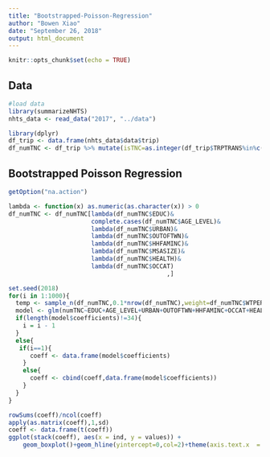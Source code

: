 ```yaml
---
title: "Bootstrapped-Poisson-Regression"
author: "Bowen Xiao"
date: "September 26, 2018"
output: html_document
---
```


```r
knitr::opts_chunk$set(echo = TRUE)
```

## Data

```r
#load data
library(summarizeNHTS)
nhts_data <- read_data("2017", "../data")

library(dplyr)
df_trip <- data.frame(nhts_data$data$trip)
df_numTNC <- df_trip %>% mutate(isTNC=as.integer(df_trip$TRPTRANS%in%c('17','18'))) %>% group_by(HOUSEID,PERSONID) %>% summarise(numTNC=sum(isTNC)) %>% merge(data.frame(nhts_data$weights$person),by=c("HOUSEID","PERSONID")) %>% merge(data.frame(nhts_data$data$person),by=c("HOUSEID","PERSONID")) %>% merge(data.frame(nhts_data$data$household),by=c("HOUSEID"))
```

## Bootstrapped Poisson Regression

```r
getOption("na.action")

lambda <- function(x) as.numeric(as.character(x)) > 0
df_numTNC <- df_numTNC[lambda(df_numTNC$EDUC)&
                       complete.cases(df_numTNC$AGE_LEVEL)&
                       lambda(df_numTNC$URBAN)&
                       lambda(df_numTNC$OUTOFTWN)&
                       lambda(df_numTNC$HHFAMINC)&
                       lambda(df_numTNC$MSASIZE)&
                       lambda(df_numTNC$HEALTH)&
                       lambda(df_numTNC$OCCAT)
                                            ,]

set.seed(2018)
for(i in 1:1000){
  temp <- sample_n(df_numTNC,0.1*nrow(df_numTNC),weight=df_numTNC$WTPERFIN,replace=TRUE)
  model <- glm(numTNC~EDUC+AGE_LEVEL+URBAN+OUTOFTWN+HHFAMINC+OCCAT+HEALTH+MSASIZE,data=temp,family='poisson')
  if(length(model$coefficients)!=34){
    i = i - 1
  }
  else{
   if(i==1){
      coeff <- data.frame(model$coefficients)
    }
    else{
      coeff <- cbind(coeff,data.frame(model$coefficients))
    } 
  }
}

rowSums(coeff)/ncol(coeff)
apply(as.matrix(coeff),1,sd)
coeff <- data.frame(t(coeff))
ggplot(stack(coeff), aes(x = ind, y = values)) +
    geom_boxplot()+geom_hline(yintercept=0,col=2)+theme(axis.text.x  = element_text(angle=90, vjust=0.5))

```